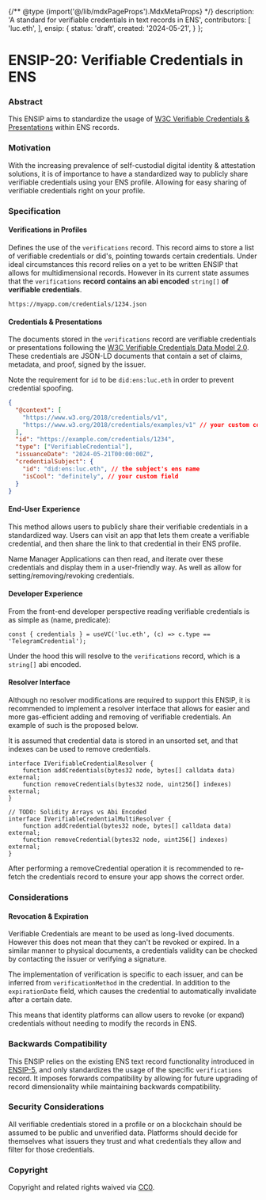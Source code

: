 {/** @type {import('@/lib/mdxPageProps').MdxMetaProps} */}
  description: 'A standard for verifiable credentials in text records in ENS',
  contributors: [
    'luc.eth',
  ],
  ensip: {
    status: 'draft',
    created: '2024-05-21',
  }
};

# ENSIP-20: Verifiable Credentials in ENS

### Abstract

This ENSIP aims to standardize the usage of [W3C Verifiable Credentials & Presentations](https://www.w3.org/TR/vc-data-model-2.0/) within ENS records.

### Motivation

With the increasing prevalence of self-custodial digital identity & attestation solutions, it is of importance to have a standardized way to publicly share verifiable credentials using your ENS profile.
Allowing for easy sharing of verifiable credentials right on your profile.

### Specification

#### Verifications in Profiles

Defines the use of the `verifications` record.
This record aims to store a list of verifiable credentials or did's, pointing towards certain credentials.
Under ideal circumstances this record relies on a yet to be written ENSIP that allows for multidimensional records.
However in its current state assumes that the `verifications` **record contains an abi encoded** `string[]` **of verifiable credentials**.

```
https://myapp.com/credentials/1234.json
```

#### Credentials & Presentations

The documents stored in the `verifications` record are verifiable credentials or presentations following the [W3C Verifiable Credentials Data Model 2.0](https://www.w3.org/TR/vc-data-model-2.0/).
These credentials are JSON-LD documents that contain a set of claims, metadata, and proof, signed by the issuer.

Note the requirement for `id` to be `did:ens:luc.eth` in order to prevent credential spoofing.

```json
{
  "@context": [
    "https://www.w3.org/2018/credentials/v1",
    "https://www.w3.org/2018/credentials/examples/v1" // your custom context
  ],
  "id": "https://example.com/credentials/1234",
  "type": ["VerifiableCredential"],
  "issuanceDate": "2024-05-21T00:00:00Z",
  "credentialSubject": {
    "id": "did:ens:luc.eth", // the subject's ens name
    "isCool": "definitely", // your custom field
  }
}
```

#### End-User Experience

This method allows users to publicly share their verifiable credentials in a standardized way.
Users can visit an app that lets them create a verifiable credential, and then share the link to that credential in their ENS profile.

Name Manager Applications can then read, and iterate over these credentials and display them in a user-friendly way.
As well as allow for setting/removing/revoking credentials.

#### Developer Experience

From the front-end developer perspective reading verifiable credentials is as simple as (name, predicate):

```tsx
const { credentials } = useVC('luc.eth', (c) => c.type == 'TelegramCredential');
```

Under the hood this will resolve to the `verifications` record, which is a `string[]` abi encoded.

#### Resolver Interface

Although no resolver modifications are required to support this ENSIP, it is recommended to implement a resolver interface that allows for easier and more gas-efficient adding and removing of verifiable credentials.
An example of such is the proposed below.

It is assumed that credential data is stored in an unsorted set, and that indexes can be used to remove credentials.

```solidity
interface IVerifiableCredentialResolver {
    function addCredentials(bytes32 node, bytes[] calldata data) external;
    function removeCredentials(bytes32 node, uint256[] indexes) external;
}

// TODO: Solidity Arrays vs Abi Encoded
interface IVerifiableCredentialMultiResolver {
    function addCredential(bytes32 node, bytes[] calldata data) external;
    function removeCredential(bytes32 node, uint256[] indexes) external;
}
```

After performing a removeCredential operation it is recommended to re-fetch the credentials record to ensure your app shows the correct order.

### Considerations

#### Revocation & Expiration

Verifiable Credentials are meant to be used as long-lived documents.
However this does not mean that they can't be revoked or expired.
In a similar manner to physical documents, a credentials validity can be checked by contacting the issuer or verifying a signature.

The implementation of verification is specific to each issuer, and can be inferred from `verificationMethod` in the credential.
In addition to the `expirationDate` field, which causes the credential to automatically invalidate after a certain date.

This means that identity platforms can allow users to revoke (or expand) credentials without needing to modify the records in ENS.

### Backwards Compatibility

This ENSIP relies on the existing ENS text record functionality introduced in [ENSIP-5](/ensip/5), and only standardizes the usage of the specific `verifications` record.
It imposes forwards compatibility by allowing for future upgrading of record dimensionality while maintaining backwards compatibility.

### Security Considerations

All verifiable credentials stored in a profile or on a blockchain should be assumed to be public and unverified data.
Platforms should decide for themselves what issuers they trust and what credentials they allow and filter for those credentials.

### Copyright

Copyright and related rights waived via [CC0](https://creativecommons.org/publicdomain/zero/1.0/).
